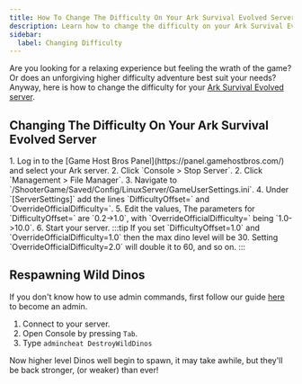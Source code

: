 ```yaml
---
title: How To Change The Difficulty On Your Ark Survival Evolved Server
description: Learn how to change the difficulty on your Ark Survival Evolved dedicated server.
sidebar:
  label: Changing Difficulty
---
```


Are you looking for a relaxing experience but feeling the wrath of the game? Or does an unforgiving higher difficulty adventure best suit your needs? Anyway, here is how to change the difficulty for your [Ark Survival Evolved server](https://www.gamehostbros.com/ark-survival-evolved-server-hosting/).

## Changing The Difficulty On Your Ark Survival Evolved Server
<Steps>
1. Log in to the [Game Host Bros Panel](https://panel.gamehostbros.com/) and select your Ark server.
2. Click `Console > Stop Server`.
2. Click `Management > File Manager`.
3. Navigate to `/ShooterGame/Saved/Config/LinuxServer/GameUserSettings.ini`.
4. Under `[ServerSettings]` add the lines `DifficultyOffset=` and `OverrideOfficialDifficulty=`.
5. Edit the values, The parameters for `DifficultyOffset=` are `0.2->1.0`, with `OverrideOfficialDifficulty=` being `1.0->10.0`.
6. Start your server.
</Steps>
:::tip
If you set `DifficultyOffset=1.0` and `OverrideOfficialDifficulty=1.0` then the max dino level will be 30. Setting `OverrideOfficialDifficulty=2.0` will double it to 60, and so on.
:::

## Respawning Wild Dinos

If you don't know how to use admin commands, first follow our guide [here](https://guides.gamehostbros.com/games/ark-survival-evolved/adding-admins/) to become an admin. 
<Steps>
1. Connect to your server.
2. Open Console by pressing `Tab`.
3. Type `admincheat DestroyWildDinos`
</Steps>
Now higher level Dinos well begin to spawn, it may take awhile, but they'll be back stronger, (or weaker) than ever!

